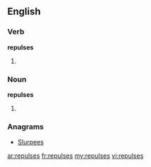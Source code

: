 ==English==

===Verb===
'''repulses'''

# {{third-person singular of|[[repulse]]}}

===Noun===
'''repulses'''

# {{plural of|[[repulse]]}}

===Anagrams===
* [[Slurpees#English|Slurpees]]

[[ar:repulses]]
[[fr:repulses]]
[[my:repulses]]
[[vi:repulses]]